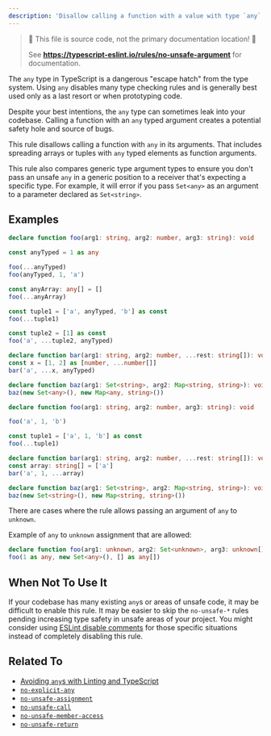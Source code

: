 ```yaml
---
description: 'Disallow calling a function with a value with type `any`.'
---
```



> 🛑 This file is source code, not the primary documentation location! 🛑
>
> See **https://typescript-eslint.io/rules/no-unsafe-argument** for documentation.

The `any` type in TypeScript is a dangerous "escape hatch" from the type system.
Using `any` disables many type checking rules and is generally best used only as a last resort or when prototyping code.

Despite your best intentions, the `any` type can sometimes leak into your codebase.
Calling a function with an `any` typed argument creates a potential safety hole and source of bugs.

This rule disallows calling a function with `any` in its arguments.
That includes spreading arrays or tuples with `any` typed elements as function arguments.

This rule also compares generic type argument types to ensure you don't pass an unsafe `any` in a generic position to a receiver that's expecting a specific type.
For example, it will error if you pass `Set<any>` as an argument to a parameter declared as `Set<string>`.

## Examples

<Tabs>
<TabItem value="❌ Incorrect">

```ts
declare function foo(arg1: string, arg2: number, arg3: string): void

const anyTyped = 1 as any

foo(...anyTyped)
foo(anyTyped, 1, 'a')

const anyArray: any[] = []
foo(...anyArray)

const tuple1 = ['a', anyTyped, 'b'] as const
foo(...tuple1)

const tuple2 = [1] as const
foo('a', ...tuple2, anyTyped)

declare function bar(arg1: string, arg2: number, ...rest: string[]): void
const x = [1, 2] as [number, ...number[]]
bar('a', ...x, anyTyped)

declare function baz(arg1: Set<string>, arg2: Map<string, string>): void
baz(new Set<any>(), new Map<any, string>())
```

</TabItem>
<TabItem value="✅ Correct">

```ts
declare function foo(arg1: string, arg2: number, arg3: string): void

foo('a', 1, 'b')

const tuple1 = ['a', 1, 'b'] as const
foo(...tuple1)

declare function bar(arg1: string, arg2: number, ...rest: string[]): void
const array: string[] = ['a']
bar('a', 1, ...array)

declare function baz(arg1: Set<string>, arg2: Map<string, string>): void
baz(new Set<string>(), new Map<string, string>())
```

</TabItem>
</Tabs>

There are cases where the rule allows passing an argument of `any` to `unknown`.

Example of `any` to `unknown` assignment that are allowed:

```ts showPlaygroundButton
declare function foo(arg1: unknown, arg2: Set<unknown>, arg3: unknown[]): void
foo(1 as any, new Set<any>(), [] as any[])
```

## When Not To Use It

If your codebase has many existing `any`s or areas of unsafe code, it may be difficult to enable this rule.
It may be easier to skip the `no-unsafe-*` rules pending increasing type safety in unsafe areas of your project.
You might consider using [ESLint disable comments](https://eslint.org/docs/latest/use/configure/rules#using-configuration-comments-1) for those specific situations instead of completely disabling this rule.

## Related To

- [Avoiding `any`s with Linting and TypeScript](/blog/avoiding-anys)
- [`no-explicit-any`](./no-explicit-any.mdx)
- [`no-unsafe-assignment`](./no-unsafe-assignment.mdx)
- [`no-unsafe-call`](./no-unsafe-call.mdx)
- [`no-unsafe-member-access`](./no-unsafe-member-access.mdx)
- [`no-unsafe-return`](./no-unsafe-return.mdx)
